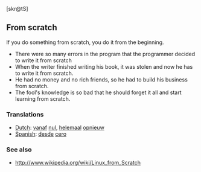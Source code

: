 [skr@tS]

== From scratch==
If you do something from scratch, you do it from the beginning.
*There were so many errors in the program that the programmer decided to write it from scratch
*When the writer finished writing his book, it was stolen and now he has to write it from scratch. 
*He had no money and no rich friends, so he had to build his business from scratch. 
*The fool's knowledge is so bad that he should forget it all and start learning from scratch.

===Translations===
*[[Dutch]]: [[vanaf]] [[nul]], [[helemaal]] [[opnieuw]]
*[[Spanish]]: [[desde]] [[cero]]
===See also ===
*http://www.wikipedia.org/wiki/Linux_from_Scratch